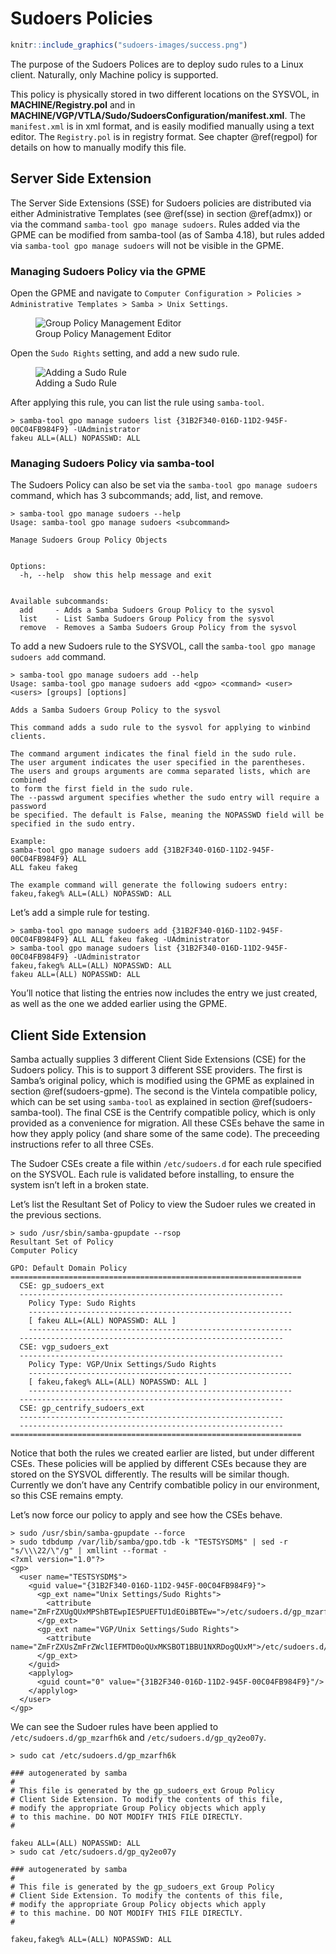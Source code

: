 # Sudoers Policies {#sudoers}

```r
knitr::include_graphics("sudoers-images/success.png")
```

The purpose of the Sudoers Polices are to deploy sudo rules to a Linux client. Naturally, only Machine policy is supported.

This policy is physically stored in two different locations on the SYSVOL, in **MACHINE/Registry.pol** and in **MACHINE/VGP/VTLA/Sudo/SudoersConfiguration/manifest.xml**. The `manifest.xml` is in xml format, and is easily modified manually using a text editor. The `Registry.pol` is in registry format. See chapter \@ref(regpol) for details on how to manually modify this file.

## Server Side Extension

The Server Side Extensions (SSE) for Sudoers policies are distributed via either Administrative Templates (see \@ref(sse) in section \@ref(admx)) or via the command `samba-tool gpo manage sudoers`. Rules added via the GPME can be modified from samba-tool (as of Samba 4.18), but rules added via `samba-tool gpo manage sudoers` will not be visible in the GPME.

### Managing Sudoers Policy via the GPME {#sudoers-gpme}

Open the GPME and navigate to `Computer Configuration > Policies > Administrative Templates > Samba > Unix Settings`.

![Group Policy Management Editor](sudoers-images/gpme.png)

Open the `Sudo Rights` setting, and add a new sudo rule.

![Adding a Sudo Rule](sudoers-images/sudo_rule.png)

After applying this rule, you can list the rule using `samba-tool`.

```
> samba-tool gpo manage sudoers list {31B2F340-016D-11D2-945F-00C04FB984F9} -UAdministrator
fakeu ALL=(ALL) NOPASSWD: ALL
```

### Managing Sudoers Policy via samba-tool {#sudoers-samba-tool}

The Sudoers Policy can also be set via the `samba-tool gpo manage sudoers` command, which has 3 subcommands; add, list, and remove.

```
> samba-tool gpo manage sudoers --help
Usage: samba-tool gpo manage sudoers <subcommand>

Manage Sudoers Group Policy Objects


Options:
  -h, --help  show this help message and exit


Available subcommands:
  add     - Adds a Samba Sudoers Group Policy to the sysvol
  list    - List Samba Sudoers Group Policy from the sysvol
  remove  - Removes a Samba Sudoers Group Policy from the sysvol
```

To add a new Sudoers rule to the SYSVOL, call the `samba-tool gpo manage sudoers add` command.

```
> samba-tool gpo manage sudoers add --help
Usage: samba-tool gpo manage sudoers add <gpo> <command> <user> <users> [groups] [options]

Adds a Samba Sudoers Group Policy to the sysvol

This command adds a sudo rule to the sysvol for applying to winbind clients.

The command argument indicates the final field in the sudo rule.
The user argument indicates the user specified in the parentheses.
The users and groups arguments are comma separated lists, which are combined
to form the first field in the sudo rule.
The --passwd argument specifies whether the sudo entry will require a password
be specified. The default is False, meaning the NOPASSWD field will be
specified in the sudo entry.

Example:
samba-tool gpo manage sudoers add {31B2F340-016D-11D2-945F-00C04FB984F9} ALL
ALL fakeu fakeg

The example command will generate the following sudoers entry:
fakeu,fakeg% ALL=(ALL) NOPASSWD: ALL
```

Let's add a simple rule for testing.

```
> samba-tool gpo manage sudoers add {31B2F340-016D-11D2-945F-00C04FB984F9} ALL ALL fakeu fakeg -UAdministrator
> samba-tool gpo manage sudoers list {31B2F340-016D-11D2-945F-00C04FB984F9} -UAdministrator
fakeu,fakeg% ALL=(ALL) NOPASSWD: ALL
fakeu ALL=(ALL) NOPASSWD: ALL
```

You'll notice that listing the entries now includes the entry we just created, as well as the one we added earlier using the GPME.

## Client Side Extension

Samba actually supplies 3 different Client Side Extensions (CSE) for the Sudoers policy. This is to support 3 different SSE providers. The first is Samba's original policy, which is modified using the GPME as explained in section \@ref(sudoers-gpme). The second is the Vintela compatible policy, which can be set using `samba-tool` as explained in section \@ref(sudoers-samba-tool). The final CSE is the Centrify compatible policy, which is only provided as a convenience for migration. All these CSEs behave the same in how they apply policy (and share some of the same code). The preceeding instructions refer to all three CSEs.

The Sudoer CSEs create a file within `/etc/sudoers.d` for each rule specified on the SYSVOL. Each rule is validated before installing, to ensure the system isn't left in a broken state.

Let’s list the Resultant Set of Policy to view the Sudoer rules we created in the previous sections.

```
> sudo /usr/sbin/samba-gpupdate --rsop
Resultant Set of Policy
Computer Policy

GPO: Default Domain Policy
=================================================================
  CSE: gp_sudoers_ext
  -----------------------------------------------------------
    Policy Type: Sudo Rights
    -----------------------------------------------------------
    [ fakeu ALL=(ALL) NOPASSWD: ALL ]
    -----------------------------------------------------------
  -----------------------------------------------------------
  CSE: vgp_sudoers_ext
  -----------------------------------------------------------
    Policy Type: VGP/Unix Settings/Sudo Rights
    -----------------------------------------------------------
    [ fakeu,fakeg% ALL=(ALL) NOPASSWD: ALL ]
    -----------------------------------------------------------
  -----------------------------------------------------------
  CSE: gp_centrify_sudoers_ext
  -----------------------------------------------------------
  -----------------------------------------------------------
=================================================================
```

Notice that both the rules we created earlier are listed, but under different CSEs. These policies will be applied by different CSEs because they are stored on the SYSVOL differently. The results will be similar though. Currently we don't have any Centrify combatible policy in our environment, so this CSE remains empty.

Let’s now force our policy to apply and see how the CSEs behave.

```
> sudo /usr/sbin/samba-gpupdate --force
> sudo tdbdump /var/lib/samba/gpo.tdb -k "TESTSYSDM$" | sed -r "s/\\\22/\"/g" | xmllint --format -
<?xml version="1.0"?>
<gp>
  <user name="TESTSYSDM$">
    <guid value="{31B2F340-016D-11D2-945F-00C04FB984F9}">
      <gp_ext name="Unix Settings/Sudo Rights">
        <attribute name="ZmFrZXUgQUxMPShBTEwpIE5PUEFTU1dEOiBBTEw=">/etc/sudoers.d/gp_mzarfh6k</attribute>
      </gp_ext>
      <gp_ext name="VGP/Unix Settings/Sudo Rights">
        <attribute name="ZmFrZXUsZmFrZWclIEFMTD0oQUxMKSBOT1BBU1NXRDogQUxM">/etc/sudoers.d/gp_qy2eo07y</attribute>
      </gp_ext>
    </guid>
    <applylog>
      <guid count="0" value="{31B2F340-016D-11D2-945F-00C04FB984F9}"/>
    </applylog>
  </user>
</gp>
```

We can see the Sudoer rules have been applied to `/etc/sudoers.d/gp_mzarfh6k` and `/etc/sudoers.d/gp_qy2eo07y`.

```
> sudo cat /etc/sudoers.d/gp_mzarfh6k

### autogenerated by samba
#
# This file is generated by the gp_sudoers_ext Group Policy
# Client Side Extension. To modify the contents of this file,
# modify the appropriate Group Policy objects which apply
# to this machine. DO NOT MODIFY THIS FILE DIRECTLY.
#

fakeu ALL=(ALL) NOPASSWD: ALL
> sudo cat /etc/sudoers.d/gp_qy2eo07y

### autogenerated by samba
#
# This file is generated by the gp_sudoers_ext Group Policy
# Client Side Extension. To modify the contents of this file,
# modify the appropriate Group Policy objects which apply
# to this machine. DO NOT MODIFY THIS FILE DIRECTLY.
#

fakeu,fakeg% ALL=(ALL) NOPASSWD: ALL
```

